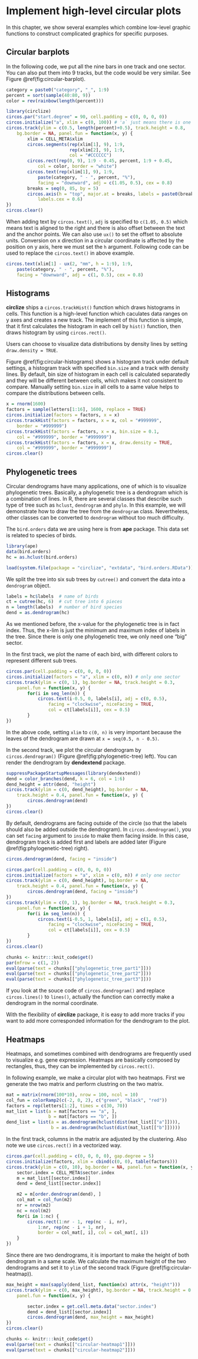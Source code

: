 
# Implement high-level circular plots {#high-level-plots}

In this chapter, we show several examples which combine low-level graphic
functions to construct complicated graphics for specific purposes. 

## Circular barplots {#circular-barplot}

In the following code, we put all the nine bars in one track and one sector.
You can also put them into 9 tracks, but the code would be very similar. See
Figure \@ref(fig:circular-barplot).

```r
category = paste0("category", "_", 1:9)
percent = sort(sample(40:80, 9))
color = rev(rainbow(length(percent)))

library(circlize)
circos.par("start.degree" = 90, cell.padding = c(0, 0, 0, 0))
circos.initialize("a", xlim = c(0, 100)) # 'a` just means there is one sector
circos.track(ylim = c(0.5, length(percent)+0.5), track.height = 0.8, 
    bg.border = NA, panel.fun = function(x, y) {
        xlim = CELL_META$xlim
        circos.segments(rep(xlim[1], 9), 1:9,
                        rep(xlim[2], 9), 1:9,
                        col = "#CCCCCC")
        circos.rect(rep(0, 9), 1:9 - 0.45, percent, 1:9 + 0.45,
        	col = color, border = "white")
        circos.text(rep(xlim[1], 9), 1:9, 
        	paste(category, " - ", percent, "%"), 
            facing = "downward", adj = c(1.05, 0.5), cex = 0.8) 
        breaks = seq(0, 85, by = 5)
        circos.axis(h = "top", major.at = breaks, labels = paste0(breaks, "%"), 
        	labels.cex = 0.6)
})
circos.clear()
```

When adding text by `circos.text()`, `adj` is specified to `c(1.05, 0.5)`
which means text is aligned to the right and there is also offset between the
text and the anchor points. We can also use `ux()` to set the offset to
absolute units. Conversion on x direction in a circular coordinate is affected
by the position on y axis, here we must set the `h` argument. Following code
can be used to replace the `circos.text()` in above example.

```r
circos.text(xlim[1] - ux(2, "mm", h = 1:9), 1:9, 
	paste(category, " - ", percent, "%"), 
    facing = "downward", adj = c(1, 0.5), cex = 0.8)
```

## Histograms {#histograms}

**circlize** ships a `circos.trackHist()` function which draws histograms in
cells. This function is a high-level function which caculates data ranges on y
axes and creates a new track. The implement of this function is simple, that it
first calculates the histogram in each cell by `hist()` function, then draws
histogram by using `circos.rect()`.

Users can choose to visualize data distributions by density lines by setting
`draw.density = TRUE`.

Figure \@ref(fig:circular-histograms) shows a histogram track under default
settings, a histogram track with specified `bin.size` and a track with density
lines. By default, bin size of histogram in each cell is calculated
separatedly and they will be different between cells, which makes it not
consistent to compare. Manually setting `bin.size` in all cells to a same
value helps to compare the distributions between cells.

```r
x = rnorm(1600)
factors = sample(letters[1:16], 1600, replace = TRUE)
circos.initialize(factors = factors, x = x)
circos.trackHist(factors = factors, x = x, col = "#999999", 
	border = "#999999")
circos.trackHist(factors = factors, x = x, bin.size = 0.1, 
	col = "#999999", border = "#999999")
circos.trackHist(factors = factors, x = x, draw.density = TRUE, 
	col = "#999999", border = "#999999")
circos.clear()
```

## Phylogenetic trees {#phylogenetic-trees}

Circular dendrograms have many applications, one of which is to visualize 
phylogenetic trees. Basically, a phylogenetic tree is 
a dendrogram which is a combination of lines. In R, there are several classes that 
describe such type of tree such as `hclust`, `dendrogram` and `phylo`. 
In this example, we will demonstrate how to draw the tree from the `dendrogram` class. 
Nevertheless, other classes can be converted to `dendrogram` without too much difficulty.

The `bird.orders` data we are using here is from **ape** package. This data set is 
related to species of birds. 

```r
library(ape)
data(bird.orders)
hc = as.hclust(bird.orders)
```

```r
load(system.file(package = "circlize", "extdata", "bird.orders.RData"))
```

We split the tree into six sub trees by `cutree()` and convert the data into a
`dendrogram` object.

```r
labels = hc$labels  # name of birds
ct = cutree(hc, 6)  # cut tree into 6 pieces
n = length(labels)  # number of bird species
dend = as.dendrogram(hc)
```

As we mentioned before, the x-value for the phylogenetic tree is in fact
index. Thus, the x-lim is just the minimum and maximum index of labels in the
tree. Since there is only one phylogenetic tree, we only need one "big"
sector. 

In the first track, we plot the name of each bird, with different
colors to represent different sub trees.

```r
circos.par(cell.padding = c(0, 0, 0, 0))
circos.initialize(factors = "a", xlim = c(0, n)) # only one sector
circos.track(ylim = c(0, 1), bg.border = NA, track.height = 0.3, 
    panel.fun = function(x, y) {
        for(i in seq_len(n)) {
            circos.text(i-0.5, 0, labels[i], adj = c(0, 0.5), 
                facing = "clockwise", niceFacing = TRUE,
                col = ct[labels[i]], cex = 0.5)
        }
})
```

In the above code, setting `xlim` to `c(0, n)` is very important because the
leaves of the dendrogram are drawn at `x = seq(0.5, n - 0.5)`.

In the second track, we plot the circular dendrogram by `circos.dendrogram()` (Figure \@ref(fig:phylogenetic-tree) left).
You can render the dendrogram by **dendextend** package.

```r
suppressPackageStartupMessages(library(dendextend))
dend = color_branches(dend, k = 6, col = 1:6)
dend_height = attr(dend, "height")
circos.track(ylim = c(0, dend_height), bg.border = NA, 
    track.height = 0.4, panel.fun = function(x, y) {
        circos.dendrogram(dend)
})
circos.clear()
```

By default, dendrograms are facing outside of the circle (so that the labels
should also be added outside the dendrogram). In `circos.dendrogram()`, you
can set `facing` argument to `inside` to make them facing inside. In this
case, dendrogram track is added first and labels are added later (Figure \@ref(fig:phylogenetic-tree) right).

```r
circos.dendrogram(dend, facing = "inside")
```

```r
circos.par(cell.padding = c(0, 0, 0, 0))
circos.initialize(factors = "a", xlim = c(0, n)) # only one sector
circos.track(ylim = c(0, dend_height), bg.border = NA, 
    track.height = 0.4, panel.fun = function(x, y) {
        circos.dendrogram(dend, facing = "inside")
})
circos.track(ylim = c(0, 1), bg.border = NA, track.height = 0.3, 
    panel.fun = function(x, y) {
        for(i in seq_len(n)) {
            circos.text(i-0.5, 1, labels[i], adj = c(1, 0.5), 
                facing = "clockwise", niceFacing = TRUE,
                col = ct[labels[i]], cex = 0.5)
        }
})
circos.clear()
```

```r
chunks <- knitr:::knit_code$get()
par(mfrow = c(1, 2))
eval(parse(text = chunks[["phylogenetic_tree_part1"]]))
eval(parse(text = chunks[["phylogenetic_tree_part2"]]))
eval(parse(text = chunks[["phylogenetic_tree_part3"]]))
```

If you look at the souce code of `circos.dendrogram()` and replace
`circos.lines()` to `lines()`, actually the function can correctly make a
dendrogram in the normal coordinate.

With the flexibility of **circlize** package, it is easy to add more tracks
if you want to add more corresponded information for the dendrogram to the
plot.

## Heatmaps {#heatmaps}

Heatmaps, and sometimes combined with dendrograms are frequently used to
visualize e.g. gene expression. Heatmaps are basically composed by rectangles,
thus, they can be implemented by `circos.rect()`.

In following example, we make a circular plot with two heatmaps. First we
generate the two matrix and perform clustring on the two matrix.

```r
mat = matrix(rnorm(100*10), nrow = 100, ncol = 10)
col_fun = colorRamp2(c(-2, 0, 2), c("green", "black", "red"))
factors = rep(letters[1:2], times = c(30, 70))
mat_list = list(a = mat[factors == "a", ],
                b = mat[factors == "b", ])
dend_list = list(a = as.dendrogram(hclust(dist(mat_list[["a"]]))),
                 b = as.dendrogram(hclust(dist(mat_list[["b"]]))))
```

In the first track, columns in the matrix are adjusted by the clustering.
Also note we use `circos.rect()` in a vectorized way.

```r
circos.par(cell.padding = c(0, 0, 0, 0), gap.degree = 5)
circos.initialize(factors, xlim = cbind(c(0, 0), table(factors)))
circos.track(ylim = c(0, 10), bg.border = NA, panel.fun = function(x, y) {
    sector.index = CELL_META$sector.index
    m = mat_list[[sector.index]]
    dend = dend_list[[sector.index]]

    m2 = m[order.dendrogram(dend), ]
    col_mat = col_fun(m2)
    nr = nrow(m2)
    nc = ncol(m2)
    for(i in 1:nc) {
        circos.rect(1:nr - 1, rep(nc - i, nr), 
            1:nr, rep(nc - i + 1, nr), 
            border = col_mat[, i], col = col_mat[, i])
    }
})
```

Since there are two dendrograms, it is important to make the height
of both dendrogram in a same scale. We calculate the maximum height
of the two dendrograms and set it to `ylim` of the second track (Figure \@ref(fig:circular-heatmap)).

```r
max_height = max(sapply(dend_list, function(x) attr(x, "height")))
circos.track(ylim = c(0, max_height), bg.border = NA, track.height = 0.3, 
    panel.fun = function(x, y) {

        sector.index = get.cell.meta.data("sector.index")
        dend = dend_list[[sector.index]]
        circos.dendrogram(dend, max_height = max_height)
})
circos.clear()
```

```r
chunks <- knitr:::knit_code$get()
eval(parse(text = chunks[["circular-heatmap1"]]))
eval(parse(text = chunks[["circular-heatmap2"]]))
```
